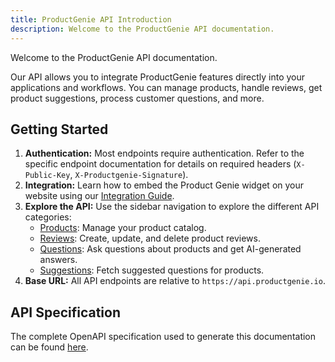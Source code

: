 ```yaml
---
title: ProductGenie API Introduction
description: Welcome to the ProductGenie API documentation.
---
```


Welcome to the ProductGenie API documentation.

Our API allows you to integrate ProductGenie features directly into your applications and workflows. You can manage products, handle reviews, get product suggestions, process customer questions, and more.

## Getting Started

1.  **Authentication:** Most endpoints require authentication. Refer to the specific endpoint documentation for details on required headers (`X-Public-Key`, `X-Productgenie-Signature`).
2.  **Integration:** Learn how to embed the Product Genie widget on your website using our [Integration Guide](./guides/integration-guide/).
3.  **Explore the API:** Use the sidebar navigation to explore the different API categories:
    -   [Products](./reference/products/): Manage your product catalog.
    -   [Reviews](./reference/reviews/): Create, update, and delete product reviews.
    -   [Questions](./reference/questions/): Ask questions about products and get AI-generated answers.
    -   [Suggestions](./reference/suggestions/): Fetch suggested questions for products.
3.  **Base URL:** All API endpoints are relative to `https://api.productgenie.io`.

## API Specification

The complete OpenAPI specification used to generate this documentation can be found [here](/openapi_combined.yml).
